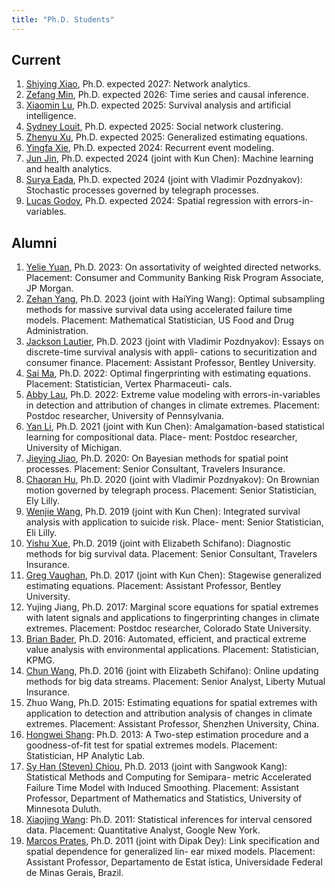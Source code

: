 ```yaml
---
title: "Ph.D. Students"
---
```


## Current

1. [Shiying Xiao](http://shiying-xiao.com), Ph.D. expected 2027: Network analytics.
1. [Zefang Min](https://zefangm.github.io/zfpw/), Ph.D. expected 2026: Time series and causal inference.
1. [Xiaomin Lu](https://xiaomin001.github.io/mysite/), Ph.D. expected 2025: Survival analysis and artificial intelligence.
1. [Sydney Louit](https://www.linkedin.com/in/sydney-louit-810538192/), Ph.D. expected 2025: Social network clustering.
1. [Zhenyu Xu](https://zhenyu1029.github.io), Ph.D. expected 2025: Generalized estimating equations.
1. [Yingfa Xie](https://www.linkedin.com/in/yingfa-xie-1ba57314a/), Ph.D. expected 2024: Recurrent event modeling.
1. [Jun Jin](https://www.linkedin.com/in/jun-jin-7714701b8/), Ph.D. expected 2024 (joint with Kun Chen): Machine learning and health analytics.
1. [Surya Eada](https://www.linkedin.com/in/surya-teja-eada-76b78229/), Ph.D. expected 2024 (joint with Vladimir Pozdnyakov): Stochastic processes governed by telegraph processes.
1. [Lucas Godoy](https://lcgodoy.me), Ph.D. expected 2024: Spatial regression with errors-in-variables.


## Alumni

1. [Yelie Yuan](https://www.linkedin.com/in/yelie-yuan-65123721b/), Ph.D. 2023: On assortativity of weighted directed networks. Placement: Consumer and Community Banking Risk Program Associate, JP Morgan.
1. [Zehan Yang](https://www.linkedin.com/in/zehan/), Ph.D. 2023 (joint with HaiYing Wang): Optimal subsampling methods for massive survival data using accelerated failure time models. Placement: Mathematical Statistician, US Food and Drug Administration.
1. [Jackson Lautier](https://jacksonlautier.com), Ph.D. 2023 (joint with Vladimir Pozdnyakov): Essays on discrete-time survival analysis with appli- cations to securitization and consumer finance. Placement: Assistant Professor, Bentley University.
1. [Sai Ma](https://www.linkedin.com/in/sai-ma-uconn/), Ph.D. 2022: Optimal fingerprinting with estimating equations. Placement: Statistician, Vertex Pharmaceuti- cals.
1. [Abby Lau](https://www.linkedin.com/in/yuen-tsz-abby-lau-400a49a4/), Ph.D. 2022: Extreme value modeling with errors-in-variables in detection and attribution of changes in climate extremes. Placement: Postdoc researcher, University of Pennsylvania.
1. [Yan Li](), Ph.D. 2021 (joint with Kun Chen): Amalgamation-based statistical learning for compositional data. Place- ment: Postdoc researcher, University of Michigan.
1. [Jieying Jiao](https://www.linkedin.com/in/jieying-jiao-217b3b128/), Ph.D. 2020: On Bayesian methods for spatial point processes. Placement: Senior Consultant, Travelers Insurance.
1. [Chaoran Hu](https://www.linkedin.com/in/chaoranhu/), Ph.D. 2020 (joint with Vladimir Pozdnyakov): On Brownian motion governed by telegraph process. Placement: Senior Statistician, Ely Lilly.
1. [Wenjie Wang](https://wwenjie.org), Ph.D. 2019 (joint with Kun Chen): Integrated survival analysis with application to suicide risk. Place- ment: Senior Statistician, Eli Lilly.
1. [Yishu Xue](https://yxue-me.com), Ph.D. 2019 (joint with Elizabeth Schifano): Diagnostic methods for big survival data. Placement: Senior Consultant, Travelers Insurance.
1. [Greg Vaughan](https://www.linkedin.com/in/greg-vaughan-16902922/), Ph.D. 2017 (joint with Kun Chen): Stagewise generalized estimating equations. Placement: Assistant Professor, Bentley University.
1. Yujing Jiang, Ph.D. 2017: Marginal score equations for spatial extremes with latent signals and applications to fingerprinting changes in climate extremes. Placement: Postdoc researcher, Colorado State University.
1. [Brian Bader](https://www.linkedin.com/in/brianbader1/), Ph.D. 2016: Automated, efficient, and practical extreme value analysis with environmental applications. Placement: Statistician, KPMG.
1. [Chun Wang](https://www.linkedin.com/in/chun-wang-0978674b/), Ph.D. 2016 (joint with Elizabeth Schifano): Online updating methods for big data streams. Placement: Senior Analyst, Liberty Mutual Insurance.
1. Zhuo Wang, Ph.D. 2015: Estimating equations for spatial extremes with application to detection and attribution analysis of changes in climate extremes. Placement: Assistant Professor, Shenzhen University, China.
1. [Hongwei Shang](https://www.linkedin.com/in/hongwei-shang-a38a9029/): Ph.D. 2013: A Two-step estimation procedure and a goodness-of-fit test for spatial extremes models. Placement: Statistician, HP Analytic Lab.
1. [Sy Han (Steven) Chiou](https://www.sychiou.com), Ph.D. 2013 (joint with Sangwook Kang): Statistical Methods and Computing for Semipara- metric Accelerated Failure Time Model with Induced Smoothing. Placement: Assistant Professor, Department of Mathematics and Statistics, University of Minnesota Duluth.
1. [Xiaojing Wang](https://www.linkedin.com/in/xiaojingw/): Ph.D. 2011: Statistical inferences for interval censored data. Placement: Quantitative Analyst, Google New York.
1. [Marcos Prates](https://www.est.ufmg.br/~marcosop/), Ph.D. 2011 (joint with Dipak Dey): Link specification and spatial dependence for generalized lin- ear mixed models. Placement: Assistant Professor, Departamento de Estat ́ıstica, Universidade Federal de Minas Gerais, Brazil.
